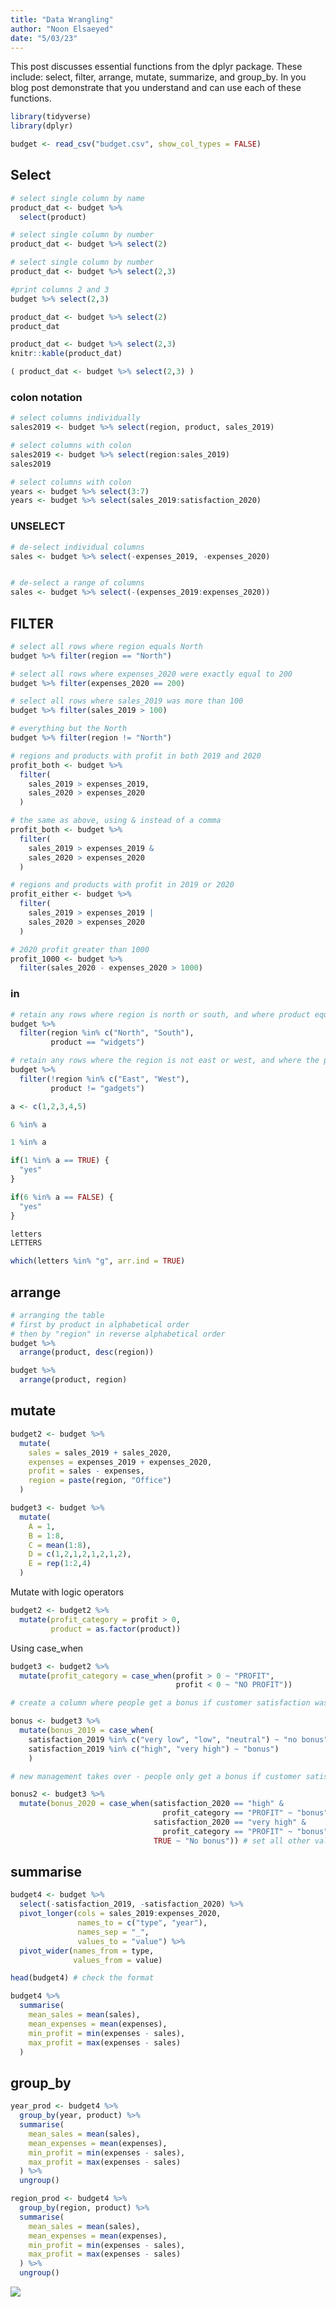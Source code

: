 ```yaml
---
title: "Data Wrangling"
author: "Noon Elsaeyed"
date: "5/03/23"
---
```


This post discusses essential functions from the dplyr package. These include: select, filter, arrange, mutate, summarize, and group_by. In you blog post demonstrate that you understand and can use each of these functions.

```r
library(tidyverse)
library(dplyr)
```

```r
budget <- read_csv("budget.csv", show_col_types = FALSE)
```

## Select

```r
# select single column by name
product_dat <- budget %>% 
  select(product) 

# select single column by number
product_dat <- budget %>% select(2) 

# select single column by number
product_dat <- budget %>% select(2,3) 
```

```r
#print columns 2 and 3
budget %>% select(2,3)
```

```r
product_dat <- budget %>% select(2) 
product_dat
```

```r
product_dat <- budget %>% select(2,3) 
knitr::kable(product_dat)
```

```r
( product_dat <- budget %>% select(2,3) )

```

### colon notation

```r

# select columns individually
sales2019 <- budget %>% select(region, product, sales_2019)

# select columns with colon
sales2019 <- budget %>% select(region:sales_2019)
sales2019

# select columns with colon
years <- budget %>% select(3:7)
years <- budget %>% select(sales_2019:satisfaction_2020)

```

### UNSELECT

```r
# de-select individual columns
sales <- budget %>% select(-expenses_2019, -expenses_2020)


# de-select a range of columns
sales <- budget %>% select(-(expenses_2019:expenses_2020))
```

## FILTER

```r
# select all rows where region equals North
budget %>% filter(region == "North")

# select all rows where expenses_2020 were exactly equal to 200
budget %>% filter(expenses_2020 == 200)

# select all rows where sales_2019 was more than 100
budget %>% filter(sales_2019 > 100)

# everything but the North
budget %>% filter(region != "North")
```

```r
# regions and products with profit in both 2019 and 2020
profit_both <- budget %>% 
  filter(
    sales_2019 > expenses_2019,
    sales_2020 > expenses_2020
  )

# the same as above, using & instead of a comma
profit_both <- budget %>% 
  filter(
    sales_2019 > expenses_2019 &
    sales_2020 > expenses_2020
  )

# regions and products with profit in 2019 or 2020
profit_either <- budget %>% 
  filter(
    sales_2019 > expenses_2019 |
    sales_2020 > expenses_2020
  )

# 2020 profit greater than 1000
profit_1000 <- budget %>%
  filter(sales_2020 - expenses_2020 > 1000)
```

### in

```r

# retain any rows where region is north or south, and where product equals widget
budget %>%
  filter(region %in% c("North", "South"),
         product == "widgets")

# retain any rows where the region is not east or west, and where the product does not equal gadgets
budget %>%
  filter(!region %in% c("East", "West"),
         product != "gadgets")
```

```r

a <- c(1,2,3,4,5)

6 %in% a

1 %in% a

if(1 %in% a == TRUE) {
  "yes"
}

if(6 %in% a == FALSE) {
  "yes"
}

letters
LETTERS

which(letters %in% "g", arr.ind = TRUE)
```

## arrange

```r
# arranging the table 
# first by product in alphabetical order
# then by "region" in reverse alphabetical order
budget %>%
  arrange(product, desc(region))

budget %>%
  arrange(product, region)
```

## mutate

```r
budget2 <- budget %>%
  mutate(
    sales = sales_2019 + sales_2020,
    expenses = expenses_2019 + expenses_2020,
    profit = sales - expenses,
    region = paste(region, "Office")
  )

budget3 <- budget %>%
  mutate(
    A = 1,
    B = 1:8,
    C = mean(1:8),
    D = c(1,2,1,2,1,2,1,2),
    E = rep(1:2,4)
  )
```

Mutate with logic operators

```r

budget2 <- budget2 %>%
  mutate(profit_category = profit > 0,
         product = as.factor(product))

```

Using case_when

```r
budget3 <- budget2 %>%
  mutate(profit_category = case_when(profit > 0 ~ "PROFIT",
                                     profit < 0 ~ "NO PROFIT"))
```

```r
# create a column where people get a bonus if customer satisfaction was overall high or very high

bonus <- budget3 %>%
  mutate(bonus_2019 = case_when(
    satisfaction_2019 %in% c("very low", "low", "neutral") ~ "no bonus",
    satisfaction_2019 %in% c("high", "very high") ~ "bonus")
    )

```

```r
# new management takes over - people only get a bonus if customer satisfaction was overall high or very high AND if a profit was returned

bonus2 <- budget3 %>%
  mutate(bonus_2020 = case_when(satisfaction_2020 == "high" & 
                                  profit_category == "PROFIT" ~ "bonus",
                                satisfaction_2020 == "very high" & 
                                  profit_category == "PROFIT" ~ "bonus",
                                TRUE ~ "No bonus")) # set all other values to "no bonus"
```

## summarise

```r
budget4 <- budget %>%
  select(-satisfaction_2019, -satisfaction_2020) %>%
  pivot_longer(cols = sales_2019:expenses_2020,
               names_to = c("type", "year"),
               names_sep = "_",
               values_to = "value") %>%
  pivot_wider(names_from = type,
              values_from = value)

head(budget4) # check the format
```

```r
budget4 %>%
  summarise(
    mean_sales = mean(sales),
    mean_expenses = mean(expenses),
    min_profit = min(expenses - sales),
    max_profit = max(expenses - sales)
  )
```

## group_by

```r
year_prod <- budget4 %>%
  group_by(year, product) %>%
  summarise(
    mean_sales = mean(sales),
    mean_expenses = mean(expenses),
    min_profit = min(expenses - sales),
    max_profit = max(expenses - sales)
  ) %>%
  ungroup()

region_prod <- budget4 %>%
  group_by(region, product) %>%
  summarise(
    mean_sales = mean(sales),
    mean_expenses = mean(expenses),
    min_profit = min(expenses - sales),
    max_profit = max(expenses - sales)
  ) %>%
  ungroup()
```

![](Data%20Wrangling.jpg)
